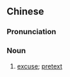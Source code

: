 ==Chinese==
{{zh-forms|s=说辞}}

===Pronunciation===
{{zh-pron
|m=shuōcí
|c=syut3 ci4
|mn=qz:soat-sîr/tw:soat-sî/xm,zz:soat-sû
|cat=n
}}

===Noun===
{{zh-noun}}

# [[excuse]]; [[pretext]]